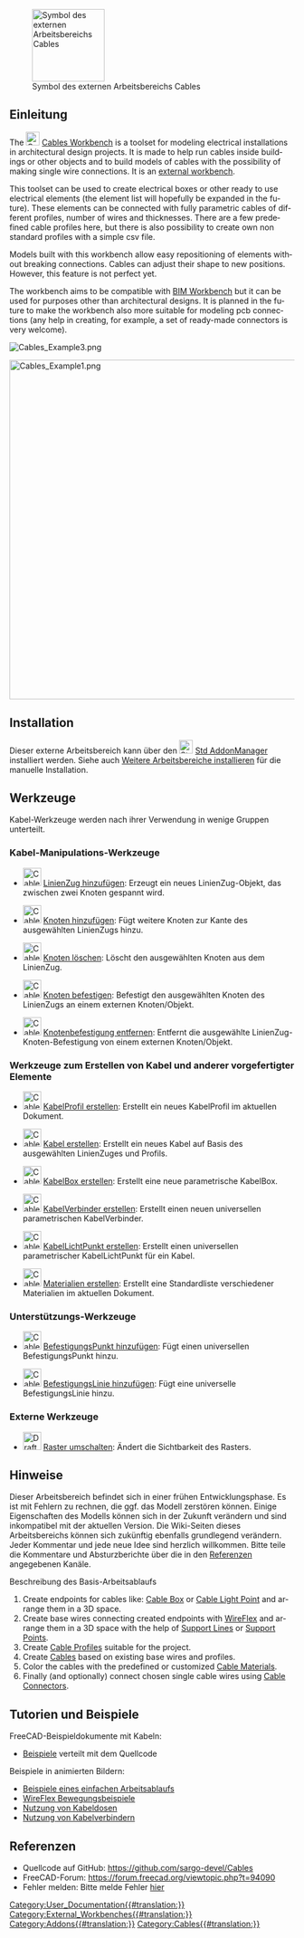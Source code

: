 <languages/>

[[Image:Cables_workbench_icon.svg|thumb|128px|Symbol des externen Arbeitsbereichs Cables]]

{{TOCright}}

<span id="Introduction"></span>
==Einleitung==

<div lang="en" dir="ltr" class="mw-content-ltr">
The [[Image:Cables_workbench_icon.svg|24px]] [[Cables_Workbench|Cables Workbench]] is a toolset for modeling electrical installations in architectural design projects. It is made to help run cables inside buildings or other objects and to build models of cables with the possibility of making single wire connections. It is an [[External workbenches|external workbench]].
</div>

<div lang="en" dir="ltr" class="mw-content-ltr">
This toolset can be used to create electrical boxes or other ready to use electrical elements (the element list will hopefully be expanded in the future). These elements can be connected with fully parametric cables of different profiles, number of wires and thicknesses. There are a few predefined cable profiles here, but there is also possibility to create own non standard profiles with a simple csv file.
</div>

<div lang="en" dir="ltr" class="mw-content-ltr">
Models built with this workbench allow easy repositioning of elements without breaking connections. Cables can adjust their shape to new positions. However, this feature is not perfect yet.
</div>

<div lang="en" dir="ltr" class="mw-content-ltr">
The workbench aims to be compatible with [[BIM_Workbench|BIM Workbench]] but it can be used for purposes other than architectural designs. It is planned in the future to make the workbench also more suitable for modeling pcb connections (any help in creating, for example, a set of ready-made connectors is very welcome).
</div>

[[File:Cables_Example3.png]]
{{Caption|Beispiel von wandmontierten Elektrodosen und Kabeln<br/>Animierte Version [[Cables_Example1_Simple_workflow/de|hier]]}}

[[File:Cables_Example1.png|600px]]
{{Caption|Beispiel eines dreiadrigen Flachkabels:<br/>Kabelform aus mehreren Materialien und ihr Basis-LinienZug, das Profil und Unterverdrahtung.}}

==Installation==

Dieser externe Arbeitsbereich kann über den  [[Image:Std_AddonMgr.svg|24px]] [[Std_AddonMgr/de|Std AddonManager]] installiert werden. Siehe auch [[Installing_more_workbenches/de|Weitere Arbeitsbereiche installieren]] für die manuelle Installation.

<span id="Tools"></span>
==Werkzeuge==

Kabel-Werkzeuge werden nach ihrer Verwendung in wenige Gruppen unterteilt.

<span id="Wire_manipulation_tools"></span>
===Kabel-Manipulations-Werkzeuge===

* [[Image:Cables_WireFlex.svg|32px]] [[Cables_WireFlex/de|LinienZug hinzufügen]]: Erzeugt ein neues LinienZug-Objekt, das zwischen zwei Knoten gespannt wird.

* [[Image:Cables_AddVertex.svg|32px]] [[Cables_AddVertex/de|Knoten hinzufügen]]: Fügt weitere Knoten zur Kante des ausgewählten LinienZugs hinzu.

* [[Image:Cables_DelVertex.svg|32px]] [[Cables_DelVertex/de|Knoten löschen]]: Löscht den ausgewählten Knoten aus dem LinienZug.

* [[Image:Cables_AttachVertex.svg|32px]] [[Cables_AttachVertex/de|Knoten befestigen]]: Befestigt den ausgewählten Knoten des LinienZugs an einem externen Knoten/Objekt.

* [[Image:Cables_RemoveVertexAttachment.svg|32px]] [[Cables_RemoveVertexAttachment/de| Knotenbefestigung entfernen]]: Entfernt die ausgewählte LinienZug-Knoten-Befestigung von einem externen Knoten/Objekt.

<span id="Tools_for_making_cables_and_other_ready-made_elements"></span>
===Werkzeuge zum Erstellen von Kabel und anderer vorgefertigter Elemente===

* [[Image:Cables_Profile.svg|32px]] [[Cables_Profile/de|KabelProfil erstellen]]: Erstellt ein neues KabelProfil im aktuellen Dokument.

* [[Image:Cables_Cable.svg|32px]] [[Cables_Cable/de|Kabel erstellen]]: Erstellt ein neues Kabel auf Basis des ausgewählten LinienZuges und Profils.

* [[Image:Cables_CableBox.svg|32px]] [[Cables_CableBox/de|KabelBox erstellen]]: Erstellt eine neue parametrische KabelBox.

* [[Image:Cables_CableConnector.svg|32px]] [[Cables_CableConnector/de|KabelVerbinder erstellen]]: Erstellt einen neuen universellen parametrischen KabelVerbinder.

* [[Image:Cables_CableLightPoint.svg|32px]] [[Cables_CableLightPoint/de|KabelLichtPunkt erstellen]]: Erstellt einen universellen parametrischer KabelLichtPunkt für ein Kabel.

* [[Image:Cables_Material.svg|32px]] [[Cables_Material/de|Materialien erstellen]]: Erstellt eine Standardliste verschiedener Materialien im aktuellen Dokument.

<span id="Support_tools"></span>
===Unterstützungs-Werkzeuge===

* [[Image:Cables_SupportPoint.svg|32px]] [[Cables_SupportPoint/de|BefestigungsPunkt hinzufügen]]: Fügt einen universellen BefestigungsPunkt hinzu.

* [[Image:Cables_SupportLine.svg|32px]] [[Cables_SupportLine/de|BefestigungsLinie hinzufügen]]: Fügt eine universelle BefestigungsLinie hinzu.

<span id="External_tools"></span>
=== Externe Werkzeuge ===

* [[Image:Draft_ToggleGrid.svg|32px]] [[Draft_ToggleGrid/de|Raster umschalten]]: Ändert die Sichtbarkeit des Rasters.

<span id="Notes"></span>
==Hinweise==

Dieser Arbeitsbereich befindet sich in einer frühen Entwicklungsphase. Es ist mit Fehlern zu rechnen, die ggf. das Modell zerstören können. Einige Eigenschaften des Modells können sich in der Zukunft verändern und sind inkompatibel mit der aktuellen Version. Die Wiki-Seiten dieses Arbeitsbereichs können sich zukünftig ebenfalls grundlegend verändern. Jeder Kommentar und jede neue Idee sind herzlich willkommen. Bitte teile die Kommentare und Absturzberichte über die in den [[#References|Referenzen]] angegebenen Kanäle.

<span id="Basic_Workflow_Description"></span>
Beschreibung des Basis-Arbeitsablaufs

<div lang="en" dir="ltr" class="mw-content-ltr">
# Create endpoints for cables like: [[Cables_CableBox|Cable Box]] or [[Cables_CableLightPoint|Cable Light Point]] and arrange them in a 3D space.
# Create base wires connecting created endpoints with [[Cables_WireFlex|WireFlex]] and arrange them in a 3D space with the help of [[Cables_SupportLine|Support Lines]] or [[Cables_SupportPoint|Support Points]].
# Create [[Cables_Profile|Cable Profiles]] suitable for the project.
# Create [[Cables_Cable|Cables]] based on existing base wires and profiles.
# Color the cables with the predefined or customized [[Cables_Material|Cable Materials]].
# Finally (and optionally) connect chosen single cable wires using [[Cables_CableConnector|Cable Connectors]].
</div>

<span id="Tutorials_and_Examples"></span>
==Tutorien und Beispiele==

FreeCAD-Beispieldokumente mit Kabeln:
* [https://github.com/sargo-devel/Cables/tree/master/examples Beispiele] verteilt mit dem Quellcode

Beispiele in animierten Bildern:
* [[Cables_Example1_Simple_workflow|Beispiele eines einfachen Arbeitsablaufs]]
* [[Cables_Example2_WireFlex|WireFlex Bewegungsbeispiele]]
* [[Cables_Example3_CableBox|Nutzung von Kabeldosen]]
* [[Cables_Example4_CableConnector|Nutzung von Kabelverbindern]]

<span id="References"></span>
==Referenzen==

* Quellcode auf GitHub: https://github.com/sargo-devel/Cables
* FreeCAD-Forum: https://forum.freecad.org/viewtopic.php?t=94090
* Fehler melden: Bitte melde Fehler [https://github.com/sargo-devel/Cables/issues hier]


[[Category:User_Documentation{{#translation:}}]]
[[Category:External_Workbenches{{#translation:}}]]
[[Category:Addons{{#translation:}}]]
[[Category:Cables{{#translation:}}]]